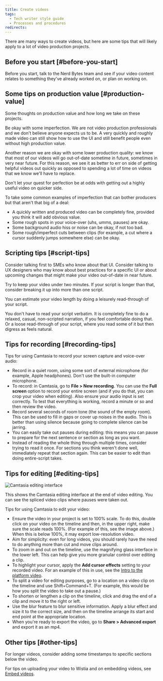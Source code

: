 ```yaml
---
title: Create videos
tags:
  - Tech writer style guide
  - Processes and procedures
redirects:
---
```



There are many ways to create videos, but here are some tips that will likely apply to a lot of video production projects. 

## Before you start [#before-you-start]

Before you start, talk to the Nerd Bytes team and see if your video content relates to something they've already worked on, or plan on working on.

## Some tips on production value [#production-value]

Some thoughts on production value and how long we take on these projects. 

Be okay with some imperfection. We are not video production professionals and we don't believe anyone expects us to be. A very quickly and roughly made video can still show how to use the UI and still benefit people even without high production value.

Another reason we are okay with some lower production quality: we know that most of our videos will go out-of-date sometime in future, sometimes in very near future. For this reason, we see it as better to err on side of getting helpful videos out quickly as opposed to spending a lot of time on videos that we know we'll have to replace.  

Don't let your quest for perfection be at odds with getting out a highly useful video on quicker side. 

To take some common examples of imperfection that can bother producers but that aren't that big of a deal: 

* A quickly written and produced video can be completely fine, provided you think it will add obvious value.  
* Some rough spots in your voice-over (uhs, umms, pauses) are okay.
* Some background audio hiss or noise can be okay, if not too bad. 
* Some rough/imperfect cuts between clips (for example, a cut where a cursor suddenly jumps somewhere else) can be okay. 

## Scripting tips [#script-tips]

Consider talking first to SMEs who know about that UI. Consider talking to UX designers who may know about best practices for a specific UI or about upcoming changes that might make your video out-of-date in near future. 

Try to keep your video under two minutes. If your script is longer than that, consider breaking it up into more than one script. 

You can estimate your video length by doing a leisurely read-through of your script.

You don't have to read your script verbatim. It is completely fine to do a relaxed, casual, non-scripted narration, if you feel comfortable doing that. Or a loose read-through of your script, where you read some of it but then digress as feels natural. 

## Tips for recording [#recording-tips]

Tips for using Camtasia to record your screen capture and voice-over audio: 

* Record in a quiet room, using some sort of external microphone (for example, Apple headphones). Don't use the built-in computer microphone. 
* To record: in Camtasia, go to **File > New recording**. You can use the **Full screen** option to record your entire screen (and if you do that, you can crop your video when editing). Also ensure your audio input is set correctly. To test that everything is working, record a minute or so and then review the video. 
* Record several seconds of room tone (the sound of the empty room). This can be used to fill in gaps or cover up noises in the audio. This is better than using silence because going to complete silence can be jarring. 
* You can easily take out pauses during editing: this means you can pause to prepare for the next sentence or section as long as you want.
* Instead of reading the whole thing through multiple times, consider trying to read it once. For sections you think weren't done well, immediately repeat that section again. This can be easier to edit than doing entire-script takes.

## Tips for editing [#editing-tips]

<img
  title="Camtasia editing interface"
  alt="Camtasia editing interface"
  src={styleguideSelectingTheme}
/>

<figcaption>
This shows the Camtasia editing interface at the end of video editing. You can see the spliced video clips where pauses were taken out. 
</figcaption>

Tips for using Camtasia to edit your video: 

* Ensure the video in your project is set to 100% scale. To do this, double click on your video on the timeline and then, in the upper right, make sure the scale reads 100%. (For example of this, see the image above.) When this is below 100%, it may export low-resolution video. 
* Aim for simplicity: even for long videos, you should rarely have the need to do anything more than cut and move clips around. 
* To zoom in and out on the timeline, use the magnifying glass interface in the lower left. This can help give you more granular control over editing a clip.  
* To highlight your cursor, apply the **Add cursor effects** setting to your recorded video. For an example of this in use, see the [Intro to the platform video](/docs/new-relic-solutions/new-relic-one/introduction-new-relic-platform). 
* To split a video for editing purposes, go to a location on a video clip on the timeline and use Shift+Command+T. (For example, this would be how you split the video to take out a pause.) 
* To shorten or lengthen a clip on the timeline, click and drag the end of a clip and move it to the right or left. 
* Use the blur feature to blur sensitive information. Apply a blur effect and size it to the correct size, and then on the timeline arrange its start and end point at the appropriate location. 
* When you're ready to export the video, go to **Share > Advanced export** and export it as an mp4. 

## Other tips [#other-tips]

For longer videos, consider adding some timestamps to specific sections below the video. 

For tips on uploading your video to Wistia and on embedding videos, see [Embed videos](/docs/style-guide/images/embed-videos). 